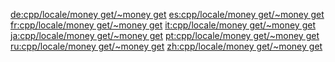 {{cpp/locale/facet/destructor|money_get}}

[[de:cpp/locale/money get/~money get]]
[[es:cpp/locale/money get/~money get]]
[[fr:cpp/locale/money get/~money get]]
[[it:cpp/locale/money get/~money get]]
[[ja:cpp/locale/money get/~money get]]
[[pt:cpp/locale/money get/~money get]]
[[ru:cpp/locale/money get/~money get]]
[[zh:cpp/locale/money get/~money get]]